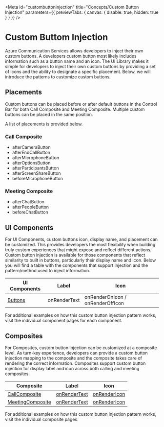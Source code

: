 
<Meta
  id="custombuttoninjection"
  title="Concepts/Custom Button Injection"
  parameters={{ previewTabs: { canvas: { disable: true, hidden: true } } }}
/>

# Custom Buttom Injection

Azure Communication Services allows developers to inject their own custom buttons.
A developers custom button most likely includes information such as a button name and an icon.
The UI Library makes it simple for developers to inject their own custom buttons by providing a set of icons and the ability to designate a specific placement.
Below, we will introduce the patterns to customize custom buttons.

## Placements

Custom buttons can be placed before or after default buttons in the Control Bar for both Call Composite and Meeting Composite. Multiple custom buttons can be placed
in the same position.

A list of placements is provided below.

### Call Composite

- afterCameraButton
- afterEndCallButton
- afterMicrophoneButton
- afterOptionsButton
- afterParticipantsButton
- afterScreenShareButton
- beforeMicrophoneButton

### Meeting Composite

- afterChatButton
- afterPeopleButton
- beforeChatButton

## UI Components

For UI Components, custom buttons icon, display name, and placement can be customized.
This provides developers the most flexibility when building truly custom experiences that might expose and reflect different actions.
Custom button injection is available for those components that reflect similarity to built in buttons, particularly their display name and icon.
Below you will find a table with the components that support injection and the pattern/method used to inject information.

| UI Components                                                            | Label        | Icon                             |
| ------------------------------------------------------------------------ | ------------ | -------------------------------- |
| [Buttons](./?path=/story/ui-components-controlbar-buttons-base--default) | onRenderText | onRenderOnIcon / onRenderOffIcon |

For additional examples on how this custom button injection pattern works, visit the individual component pages for each component.

## Composites

For Composites, custom button injection can be customized at a composite level.
As turn-key experience, developers can provide a custom button injection mapping to the composite and the composite takes care of rendering the correct information.
Composites support custom button injection for display label and icon across both calling and meeting composites.

| Composite                                                                         | Label                                                                                                           | Icon                                                                                                           |
| --------------------------------------------------------------------------------- | --------------------------------------------------------------------------------------------------------------- | -------------------------------------------------------------------------------------------------------------- |
| [CallComposite](./?path=/story/composites-meeting-basicexample--basic-example)    | [onRenderText](./?path=/story/composites-call-custombuttoninjectionexample--custom-button-injection-example)    | [onRenderIcon](./?path=/docs/composites-call-custombuttoninjectionexample--custom-button-injection-example)    |
| [MeetingComposite](./?path=/story/composites-meeting-basicexample--basic-example) | [onRenderText](./?path=/story/composites-meeting-custombuttoninjectionexample--custom-button-injection-example) | [onRenderIcon](./?path=/docs/composites-meeting-custombuttoninjectionexample--custom-button-injection-example) |

For additional examples on how this custom button injection pattern works, visit the individual composite pages.
